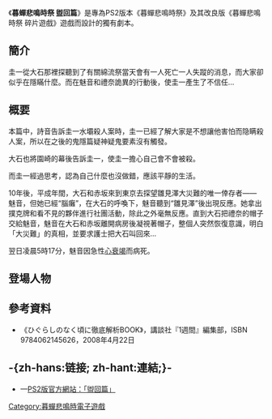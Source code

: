 {{noteTA
|T=zh-hans:寒蝉鸣泣之时 盥回篇; zh-hant:暮蟬悲鳴時 盥回篇; zh-hk:寒蟬鳴泣之時 盥回篇
|1=zh-hans:寒蝉鸣泣之时; zh-hant:暮蟬悲鳴時; zh-hk:寒蟬鳴泣之時
}}
《'''暮蟬悲鳴時祭 盥回篇'''》是專為PS2版本《暮蟬悲鳴時祭》及其改良版《暮蟬悲鳴時祭 碎片遊戲》遊戲而設計的獨有劇本。

== 簡介 ==
圭一從大石那裡探聽到了有關綿流祭當天會有一人死亡一人失蹤的消息，而大家卻似乎在隱瞞什麼。而在魅音和禮奈詭異的行動後，使圭一產生了不信任…

== 概要 ==

本篇中，詩音告訴圭一水壩殺人案時，圭一已經了解大家是不想讓他害怕而隐瞒殺人案，所以在之後的鬼隱篇疑神疑鬼要素沒有觸發。

大石也將園崎的幕後告訴圭一，使圭一擔心自己會不會被殺。

而圭一經過思考，認為自己什麼也沒做錯，應該平靜的生活。

10年後，平成年間，大石和赤坂來到東京去探望雛見澤大災難的唯一倖存者——魅音，但她已經“腦癱”，在大石的呼喚下，魅音聽到“雛見澤”後出現反應。她拿出撲克牌和看不見的夥伴進行社團活動，除此之外毫無反應。直到大石把禮奈的帽子交給魅音，魅音在大石和赤坂離開病房後凝視著帽子，整個人突然恢復意識，明白「大災難」的真相，並要求護士把大石叫回來...

翌日凌晨5時17分，魅音因急性[[心衰竭|心衰竭]]而病死。

== 登場人物 ==
{{see|暮蟬悲鳴時#登場人物}}

== 參考資料 ==
*《ひぐらしのなく頃に徹底解析BOOK》，講談社『1週間』編集部，ISBN 9784062145626，2008年4月22日

== -{zh-hans:链接; zh-hant:連結;}- ==
* {{ja icon}}—[https://web.archive.org/web/20090207144034/http://alchemist-net.co.jp/products/higurashi_matsuri/story_06tarai.html PS2版官方網站：「盥回篇」]

{{暮蟬悲鳴時}}
{{DEFAULTSORT:Higurashi no Naku Koro ni sai taraimawashi-hen}}
[[Category:暮蟬悲鳴時電子遊戲|Category:暮蟬悲鳴時電子遊戲]]